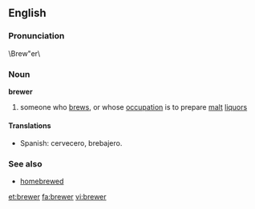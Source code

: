 {{see|Brewer}}
==English==
===Pronunciation===
\Brew"er\
===Noun===
'''brewer'''
# someone who [[brew]]s, or whose [[occupation]] is to prepare [[malt]] [[liquor]]s

====Translations====
*Spanish: cervecero, brebajero.
===See also===
* [[homebrewed]]

[[et:brewer]]
[[fa:brewer]]
[[vi:brewer]]